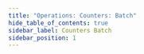 ```yaml
---
title: "Operations: Counters: Batch"
hide_table_of_contents: true
sidebar_label: Counters Batch
sidebar_position: 1
---
```





<LanguageSwitcher supportedLanguages={supportedLanguages} />

<LanguageContent language="csharp">
   <CounterBatchCsharp />
</LanguageContent>

<LanguageContent language="java">
   <CounterBatchJava />
</LanguageContent>


<!---
### Operations
- [What are Operations](../../../client-api/operations/what-are-operations)
- [Get Counters Operation](../../../client-api/operations/counters/get-counters)


-->